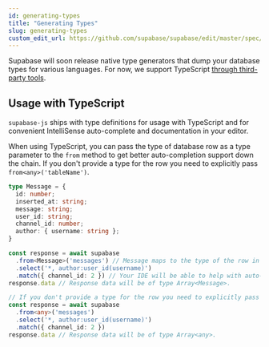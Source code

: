 ```yaml
---
id: generating-types
title: "Generating Types"
slug: generating-types
custom_edit_url: https://github.com/supabase/supabase/edit/master/spec/supabase_js_v1.yml
---
```



Supabase will soon release native type generators that dump your database types for various languages. For now, we support TypeScript [through third-party tools](/docs/guides/api/generating-types).

## Usage with TypeScript

`supabase-js` ships with type definitions for usage with TypeScript and for convenient IntelliSense auto-complete and documentation in your editor.

When using TypeScript, you can pass the type of database row as a type parameter to the `from` method to get better auto-completion support down the chain.
If you don't provide a type for the row you need to explicitly pass `from<any>('tableName')`.

```ts
type Message = {
  id: number;
  inserted_at: string;
  message: string;
  user_id: string;
  channel_id: number;
  author: { username: string };
}

const response = await supabase
  .from<Message>('messages') // Message maps to the type of the row in your database.
  .select('*, author:user_id(username)')
  .match({ channel_id: 2 }) // Your IDE will be able to help with auto-completion.
response.data // Response data will be of type Array<Message>.

// If you don't provide a type for the row you need to explicitly pass `from<any>('tableName')`.
const response = await supabase
  .from<any>('messages')
  .select('*, author:user_id(username)')
  .match({ channel_id: 2 })
response.data // Response data will be of type Array<any>.
```